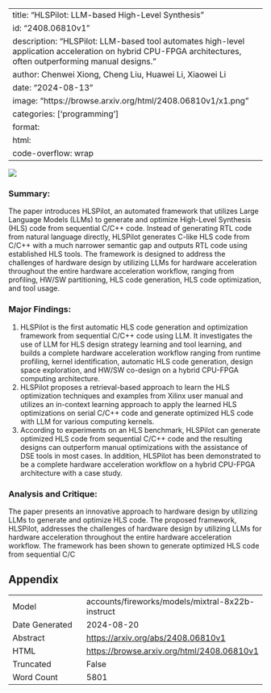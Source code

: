 
---
title: "HLSPilot: LLM-based High-Level Synthesis"
id: "2408.06810v1"
description: "HLSPilot: LLM-based tool automates high-level application acceleration on hybrid CPU-FPGA architectures, often outperforming manual designs."
author: Chenwei Xiong, Cheng Liu, Huawei Li, Xiaowei Li
date: "2024-08-13"
image: "https://browse.arxiv.org/html/2408.06810v1/x1.png"
categories: ['programming']
format:
  html:
    code-overflow: wrap
---

![](https://browse.arxiv.org/html/2408.06810v1/x1.png)

### Summary:

The paper introduces HLSPilot, an automated framework that utilizes Large Language Models (LLMs) to generate and optimize High-Level Synthesis (HLS) code from sequential C/C++ code. Instead of generating RTL code from natural language directly, HLSPilot generates C-like HLS code from C/C++ with a much narrower semantic gap and outputs RTL code using established HLS tools. The framework is designed to address the challenges of hardware design by utilizing LLMs for hardware acceleration throughout the entire hardware acceleration workflow, ranging from profiling, HW/SW partitioning, HLS code generation, HLS code optimization, and tool usage.

### Major Findings:

1. HLSPilot is the first automatic HLS code generation and optimization framework from sequential C/C++ code using LLM. It investigates the use of LLM for HLS design strategy learning and tool learning, and builds a complete hardware acceleration workflow ranging from runtime profiling, kernel identification, automatic HLS code generation, design space exploration, and HW/SW co-design on a hybrid CPU-FPGA computing architecture.
2. HLSPilot proposes a retrieval-based approach to learn the HLS optimization techniques and examples from Xilinx user manual and utilizes an in-context learning approach to apply the learned HLS optimizations on serial C/C++ code and generate optimized HLS code with LLM for various computing kernels.
3. According to experiments on an HLS benchmark, HLSPilot can generate optimized HLS code from sequential C/C++ code and the resulting designs can outperform manual optimizations with the assistance of DSE tools in most cases. In addition, HLSPilot has been demonstrated to be a complete hardware acceleration workflow on a hybrid CPU-FPGA architecture with a case study.

### Analysis and Critique:

The paper presents an innovative approach to hardware design by utilizing LLMs to generate and optimize HLS code. The proposed framework, HLSPilot, addresses the challenges of hardware design by utilizing LLMs for hardware acceleration throughout the entire hardware acceleration workflow. The framework has been shown to generate optimized HLS code from sequential C/C

## Appendix

|          |          |
|----------|----------|
| Model     | accounts/fireworks/models/mixtral-8x22b-instruct       |
| Date Generated     | 2024-08-20       |
| Abstract | [https://arxiv.org/abs/2408.06810v1](https://arxiv.org/abs/2408.06810v1)        |
| HTML     | [https://browse.arxiv.org/html/2408.06810v1](https://browse.arxiv.org/html/2408.06810v1)       |
| Truncated       | False       |
| Word Count       | 5801       |